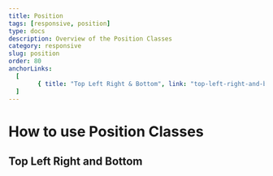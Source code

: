 ---
title: Position
tags: [responsive, position]
type: docs
description: Overview of the Position Classes
category: responsive
slug: position
order: 80
anchorLinks:
  [
		{ title: "Top Left Right & Bottom", link: "top-left-right-and-bottom" }
  ]
---

# How to use Position Classes

## Top Left Right and Bottom
